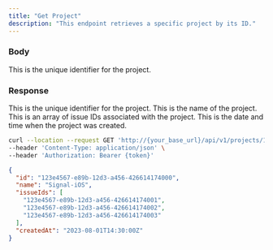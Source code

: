 ```yaml
---
title: "Get Project"
description: "This endpoint retrieves a specific project by its ID."
---
```


### Body

<ParamField path="projectId" type="string">
  This is the unique identifier for the project.
</ParamField>

### Response

<ResponseField name="id" type="string">
  This is the unique identifier for the project.
</ResponseField>
<ResponseField name="name" type="string">
  This is the name of the project.
</ResponseField>
<ResponseField name="issueIds" type="array">
  This is an array of issue IDs associated with the project.
</ResponseField>
<ResponseField name="createdAt" type="string">
  This is the date and time when the project was created.
</ResponseField>
<RequestExample>

```bash Example Request
curl --location --request GET 'http://{your_base_url}/api/v1/projects/123e4567-e89b-12d3-a456-426614174000' \
--header 'Content-Type: application/json' \
--header 'Authorization: Bearer {token}'
```

</RequestExample>

<ResponseExample>

```json Response
{
  "id": "123e4567-e89b-12d3-a456-426614174000",
  "name": "Signal-iOS",
  "issueIds": [
    "123e4567-e89b-12d3-a456-426614174001",
    "123e4567-e89b-12d3-a456-426614174002",
    "123e4567-e89b-12d3-a456-426614174003"
  ],
  "createdAt": "2023-08-01T14:30:00Z"
}
```

</ResponseExample>
